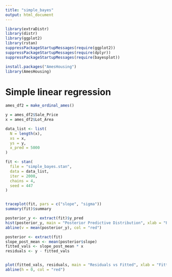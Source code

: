 ```yaml
---
title: "simple_bayes"
output: html_document
---
```


```r
library(extraDistr)
library(distr)
library(ggplot2)
library(rstan)
suppressPackageStartupMessages(require(ggplot2))
suppressPackageStartupMessages(require(dplyr))
suppressPackageStartupMessages(require(bayesplot))

install.packages("AmesHousing")
library(AmesHousing)

```


# Simple linear regression
```r
ames_df2 = make_ordinal_ames()

y = ames_df2$Sale_Price
x = ames_df2$Lot_Area

data_list <- list(
  N = length(x),
  xs = x,
  ys = y,
  x_pred = 5000
)

```

```r



fit <- stan(
  file = "simple_bayes.stan", 
  data = data_list, 
  iter = 2000, 
  chains = 4,
  seed = 447
)



```



```r
traceplot(fit, pars = c("slope", "sigma"))
summary(fit)$summary

```

```r
posterior_y <- extract(fit)$y_pred
hist(posterior_y, main = "Posterior Predictive Distribution", xlab = "Predicted y")
abline(v = mean(posterior_y), col = "red")

```

```r
posterior <- extract(fit)
slope_post_mean <- mean(posterior$slope)
fitted_vals <- slope_post_mean * x
residuals <- y - fitted_vals


plot(fitted_vals, residuals, main = "Residuals vs Fitted", xlab = "Fitted", ylab = "Residuals")
abline(h = 0, col = "red")

```

# 